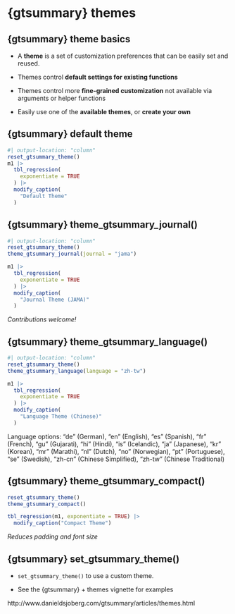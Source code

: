 # {gtsummary} themes

## {gtsummary} theme basics

- A **theme** is a set of customization preferences that can be easily set and reused. 

- Themes control **default settings for existing functions**

- Themes control more **fine-grained customization** not available via arguments or helper functions

- Easily use one of the **available themes**, or **create your own**

## {gtsummary} default theme

```r
#| output-location: "column"
reset_gtsummary_theme()
m1 |>
  tbl_regression(
    exponentiate = TRUE
  ) |>
  modify_caption(
    "Default Theme"
  )
```

## {gtsummary} theme_gtsummary_journal()

```r
#| output-location: "column"
reset_gtsummary_theme()
theme_gtsummary_journal(journal = "jama")

m1 |>
  tbl_regression(
    exponentiate = TRUE
  ) |>
  modify_caption(
    "Journal Theme (JAMA)"
  )
```

*Contributions welcome!*

## {gtsummary} theme_gtsummary_language()

```r
#| output-location: "column"
reset_gtsummary_theme()
theme_gtsummary_language(language = "zh-tw")

m1 |>
  tbl_regression(
    exponentiate = TRUE
  ) |>
  modify_caption(
    "Language Theme (Chinese)"
  )
```

Language options: "de" (German), "en" (English), "es" (Spanish), "fr" (French), "gu" (Gujarati), "hi" (Hindi), "is" (Icelandic), "ja" (Japanese), "kr" (Korean), "mr" (Marathi), "nl" (Dutch), "no" (Norwegian), "pt" (Portuguese), "se" (Swedish), "zh-cn" (Chinese Simplified), "zh-tw" (Chinese Traditional)

## {gtsummary} theme_gtsummary_compact()

```r
reset_gtsummary_theme()
theme_gtsummary_compact()

tbl_regression(m1, exponentiate = TRUE) |>
  modify_caption("Compact Theme")
```

*Reduces padding and font size*

## {gtsummary} set_gtsummary_theme()


* `set_gtsummary_theme()` to use a custom theme.

* See the {gtsummary} + themes vignette for examples

http://www.danieldsjoberg.com/gtsummary/articles/themes.html
